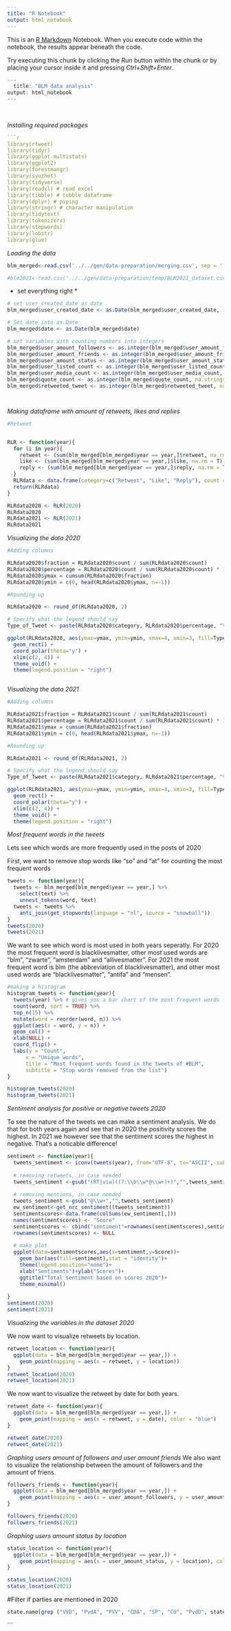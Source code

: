 ```yaml
---
title: "R Notebook"
output: html_notebook
---
```


This is an [R Markdown](http://rmarkdown.rstudio.com) Notebook. When you execute code within the notebook, the results appear beneath the code. 

Try executing this chunk by clicking the *Run* button within the chunk or by placing your cursor inside it and pressing *Ctrl+Shift+Enter*. 

```r
---
  title: "BLM data analysis"
output: html_notebook
---
  
  
```
*Installing required packages*

```r
```r
library(rtweet) 
library(tidyr)
library(ggplot.multistats)
library(ggplot2)
library(forestmangr)
library(syuzhet)
library(tidyverse)
library(readxl) # read excel
library(tibble) # tobble dataframe
library(dplyr) # piping
library(stringr) # character manipulation
library(tidytext)
library(tokenizers)
library(stopwords)
library(lobstr)
library(glue)

```
*Loading the data*

```r
blm_merged<-read.csv('../../gen/data-preparation/merging.csv', sep = ',', na.strings=c("", "NA"))

#blm2021<-read.csv('../../gen/data-preparation/temp/BLM2021_dataset.csv', sep = '', na.strings=c("", "NA"))
```

* set everything right * 
```r
# set user_created_date as date
blm_merged$user_created_date <- as.Date(blm_merged$user_created_date, format = c("%Y-%m-%d"))

# Set date into as.Date
blm_merged$date <- as.Date(blm_merged$date)

# set variables with counting numbers into integers
blm_merged$user_amount_followers <- as.integer(blm_merged$user_amount_followers, na.strings = "NA")
blm_merged$user_amount_friends <- as.integer(blm_merged$user_amount_friends, na.strings = "NA")
blm_merged$user_amount_status <- as.integer(blm_merged$user_amount_status, na.strings = "NA")
blm_merged$user_listed_count <- as.integer(blm_merged$user_listed_count, na.strings = "NA")
blm_merged$user_media_count <- as.integer(blm_merged$user_media_count, na.strings = "NA")
blm_merged$quote_count <- as.integer(blm_merged$quote_count, na.strings = "NA")
blm_merged$retweeted_tweet <- as.integer(blm_merged$retweeted_tweet, na.strings = "NA")




```

*Making dataframe with amount of retweets, likes and replies*

```r
#Retweet


RLR <- function(year){
  for (i in year){ 
    retweet <- (sum(blm_merged[blm_merged$year == year,]$retweet, na.rm = T))
    like <- (sum(blm_merged[blm_merged$year == year,]$like, na.rm = T))
    reply <- (sum(blm_merged[blm_merged$year == year,]$reply, na.rm = T))
  } 
  RLRdata <- data.frame(category=c("Retweet", "Like", "Reply"), count = c(retweet, like, reply))
  return(RLRdata)
}

RLRdata2020 <- RLR(2020)
RLRdata2020
RLRdata2021 <- RLR(2021)
RLRdata2021

```




*Visualizing the data 2020*

```r
#Adding columns

RLRdata2020$fraction = RLRdata2020$count / sum(RLRdata2020$count)
RLRdata2020$percentage = RLRdata2020$count / sum(RLRdata2020$count) * 100
RLRdata2020$ymax = cumsum(RLRdata2020$fraction)
RLRdata2020$ymin = c(0, head(RLRdata2020$ymax, n=-1))

#Rounding up

RLRdata2020 <- round_df(RLRdata2020, 2)

# Specify what the legend should say
Type_of_Tweet <- paste(RLRdata2020$category, RLRdata2020$percentage, "%")

ggplot(RLRdata2020, aes(ymax=ymax, ymin=ymin, xmax=4, xmin=3, fill=Type_of_Tweet)) +
  geom_rect() +
  coord_polar(theta="y") + 
  xlim(c(2, 4)) +
  theme_void() +
  theme(legend.position = "right")



```
*Visualizing the data 2021*
```r
#Adding columns

RLRdata2021$fraction = RLRdata2021$count / sum(RLRdata2021$count)
RLRdata2021$percentage = RLRdata2021$count / sum(RLRdata2021$count) * 100
RLRdata2021$ymax = cumsum(RLRdata2021$fraction)
RLRdata2021$ymin = c(0, head(RLRdata2021$ymax, n=-1))

#Rounding up

RLRdata2021 <- round_df(RLRdata2021, 2)

# Specify what the legend should say
Type_of_Tweet <- paste(RLRdata2021$category, RLRdata2021$percentage, "%")

ggplot(RLRdata2021, aes(ymax=ymax, ymin=ymin, xmax=4, xmin=3, fill=Type_of_Tweet)) +
  geom_rect() +
  coord_polar(theta="y") + 
  xlim(c(2, 4)) +
  theme_void() +
  theme(legend.position = "right")
```




*Most frequent words in the tweets*

Lets see which words are more frequently used in the posts of 2020

First, we want to remove stop words like "so" and "at" for counting the most frequent words

```r
tweets <- function(year){ 
  tweets <- blm_merged[blm_merged$year == year,] %>%
    select(text) %>%
    unnest_tokens(word, text)
  tweets <- tweets %>%
    anti_join(get_stopwords(language = "nl", source = "snowball"))
}
tweets(2020)
tweets(2021)
```
We want to see which word is most used in both years seperatly. For 2020 the most frequent word is blacklivesmatter, other most used words are "blm", "zwarte", "amsterdam" and "allivesmatter". 
For 2021 the most frequent word is blm (the abbreviation of blacklivesmatter), and other most used words are "blacklivesmatter", "antifa" and "mensen".

```r
#making a histogram
histogram_tweets <- function(year){
  tweets(year) %>% # gives you a bar chart of the most frequent words found in the tweets
  count(word, sort = TRUE) %>%
  top_n(15) %>%
  mutate(word = reorder(word, n)) %>%
  ggplot(aes(x = word, y = n)) +
  geom_col() +
  xlab(NULL) +
  coord_flip() +
  labs(y = "Count",
      x = "Unique words",
      title = "Most frequent words found in the tweets of #BLM",
      subtitle = "Stop words removed from the list")
}

histogram_tweets(2020)
histogram_tweets(2021)
```


*Sentiment analysis for positive or negative tweets 2020*

To see the nature of the tweets we can make a sentiment analysis. We do that for both years again and see that in 2020 the positivity scores the highest. In 2021 we however see that the sentiment scores the highest in negative. That's a noticable difference!

```r

sentiment <- function(year){ 
  tweets_sentiment <- iconv(tweets(year), from="UTF-8", to="ASCII", sub="")# Converting tweets to ASCII to trackle strange characters
  
  # removing retweets, in case needed 
  tweets_sentiment <-gsub("(RT|via)((?:\\b\\w*@\\w+)+)","",tweets_sentiment)
  
  # removing mentions, in case needed
  tweets_sentiment <-gsub("@\\w+","",tweets_sentiment)
  ew_sentiment<-get_nrc_sentiment((tweets_sentiment))
  sentimentscores<-data.frame(colSums(ew_sentiment[,]))
  names(sentimentscores) <- "Score"
  sentimentscores <- cbind("sentiment"=rownames(sentimentscores),sentimentscores)
  rownames(sentimentscores) <- NULL
  
  # make plot
  ggplot(data=sentimentscores,aes(x=sentiment,y=Score))+
    geom_bar(aes(fill=sentiment),stat = "identity")+
    theme(legend.position="none")+
    xlab("Sentiments")+ylab("Scores")+
    ggtitle("Total sentiment based on scores 2020")+
    theme_minimal()
  
}
sentiment(2020)
sentiment(2021)

```


*Visualizing the variables in the dataset 2020*

We now want to visualize retweets by location. 

```r
retweet_location <- function(year){ 
  ggplot(data = blm_merged[blm_merged$year == year,]) + 
    geom_point(mapping = aes(x = retweet, y = location))
}
retweet_location(2020)
retweet_location(2021)
```

We now want to visualize the retweet by date for both years.

```r
retweet_date <- function(year){ 
  ggplot(data = blm_merged[blm_merged$year == year,]) + 
    geom_point(mapping = aes(x = retweet, y = date), color = "blue")
}

retweet_date(2020)
retweet_date(2021)

```
*Graphing users amount of followers and user amount friends*
We also want to visualize the relationship between the amount of followers and the amount of friens. 

```r
followers_friends <- function(year){ 
  ggplot(data = blm_merged[blm_merged$year == year,]) + 
    geom_point(mapping = aes(x = user_amount_followers, y = user_amount_friends), color = "blue")
}

followers_friends(2020)
followers_friends(2021)
```

*Graphing users amount status by location*

```r
status_location <- function(year){ 
  ggplot(data = blm_merged[blm_merged$year == year,]) + 
    geom_point(mapping = aes(x = user_amount_status, y = location), color = "blue")
}

status_location(2020)
status_location(2021)
```
#Filter if parties are mentioned in 2020

```r
state.name[grep ("VVD", "PvdA", "PVV", "CDA", "SP", "CU", "PvdD", state.name)]
```


```
